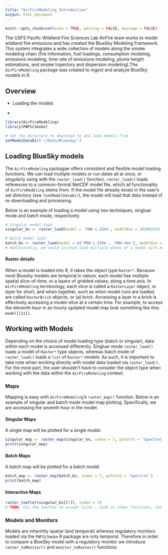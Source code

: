 ```yaml
---
title: "AirFireModeling Introduction"
output: html_document
---
```


```r
knitr::opts_chunk$set(echo = TRUE, warning = FALSE, message = FALSE)
```

The USFS Pacific Wildland Fire Sciences Lab AirFire team works to model wildland fire emissions and has created the BlueSky Modeling Framework. This system integrates a wide collection of models along the smoke modeling chain (fire information, fuel loadings, consumption modeling, emissions modeling, time rate of emissions modeling, plume height estimations, and smoke trajectory and dispersion modeling).The `AirFireModeling` package was created to ingest and analyze BlueSky models in R. 

## Overview

* Loading the models

* 

```r
library(AirFireModeling)
library(PWFSLSmoke)

# Set the directory to download to and load models from
setModelDataDir('~/Data/Bluesky/')
```

## Loading BlueSky models

The `AirFireModeling` packagae offers consistent and flexible model loading functions. We can load multiple models or run dates all at once, or singularly using with the `raster_load()` function. `raster_load()` loads references to a common-format NetCDF model file, which all functionality of `AirFireModeling` stems from. If the model file already exists in the user's set directory (see `?setModelDataDir`), the model will load that data instead of re-downloading and processing. 

Below is an example of loading a model using two techniques, singluar mode and batch mode, respectively. 

```r
# Singular model load
singular_bs <- raster_load(model = 'PNW-1.33km', modelRun = 20200325)

# Batch model load
batch_bs <- raster_load(model = c('PNW-1.33km', 'PNW-4km'), modelRun = 20200325)
# Additionally, we could instead load multiple dates of a model with modelRun = c(20200325, 2020032, ...)
```

#### Raster details
When a model is loaded into R, it takes the object type `Raster*`. Because most Bluesky models are temporal in nature, each model has multiple spatial slice-of-time, or a layers of gridded values, along a time axis. In `AirFireModeling` terminology, each slice is called a `RasterLayer` object, or layer for short, and when together, such as when model runs are loaded, are called `RasterBrick` objects, or (a) brick. Accessing a layer in a brick is effectively accessing a model-slice at a certain time. For example, to access the eleventh hour in an hourly updated model may look something like this: `model[[11]]`. 


## Working with Models

Depending on the choice of model loading type (batch or singular), data within each model is accessed differently. Singluar mode `raster_load()` loads a model of `Raster*` type objects, whereas batch mode of `raster_load()` loads a `list` of `Raster*` models. As such, it is important to take note when working directly with model data loaded via `raster_load()`. For the most part, the user shouldn't have to consider the object type when working with the data within the `AirFireModeling` context. 

### Maps

Mapping is easy with `AirFireModeling`'s `raster_map()` function. Below is an example of singular and batch mode model map plotting. Specifically, we are accessing the seventh hour in the model.

#### Singular Maps

A single map will be plotted for a single model. 

```r
singular_map <- raster_map(singular_bs, index = 7, palette = 'Spectral')
print(singular_map)
```

#### Batch Maps

A batch map will be plotted for a batch model. 

```r
batch_map <- raster_map(batch_bs, index = 7, palette = 'Spectral')
print(batch_map)
```

#### Interactive Maps

```r
raster_leaflet(singular_bs[[1]], index = 7)
# TODO: Fix the leaflet to accept lists - look at other functions, too
```


### Models and Monitors

Models are inherintly spatial (and temporal) whereas regulatory monitors loaded via the `PWFSLSmoke` R package are only temporal. Therefore in order to compare a BlueSky model with a regulatory monitor we introduce `raster_toMonitor()` and `monitor_toRaster()` functions. 
